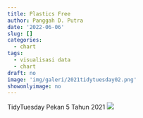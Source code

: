 ```yaml
---
title: Plastics Free
author: Panggah D. Putra
date: '2022-06-06'
slug: []
categories:
  - chart
tags:
  - visualisasi data
  - chart
draft: no
image: 'img/galeri/2021tidytuesday02.png'
showonlyimage: no
---
```

TidyTuesday Pekan 5 Tahun 2021
<!--more-->
![](images/2021tidytuesday05.png)